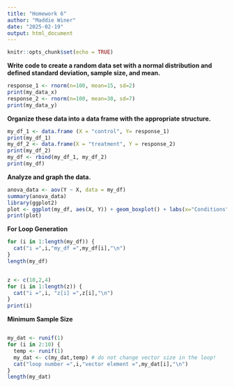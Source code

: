 ```yaml
---
title: "Homework 6"
author: "Maddie Winer"
date: "2025-02-19"
output: html_document
---
```


```r
knitr::opts_chunk$set(echo = TRUE)
```
**Write code to create a random data set with a normal distribution and defined standard deviation, sample size, and mean.**
```r
response_1 <- rnorm(n=100, mean=15, sd=2)
print(my_data_x)
response_2 <- rnorm(n=100, mean=30, sd=7)
print(my_data_y)

```

**Organize these data into a data frame with the appropriate structure.**
```r
my_df_1 <- data.frame (X = "control", Y= response_1)
print(my_df_1)
my_df_2 <- data.frame(X = "treatment", Y = response_2)
print(my_df_2)
my_df <- rbind(my_df_1, my_df_2)
print(my_df)
```

**Analyze and graph the data.**
```r
anova_data <- aov(Y ~ X, data = my_df)
summary(anova_data)
library(ggplot2)
plot <- ggplot(my_df, aes(X, Y)) + geom_boxplot() + labs(x="Conditions",y="Responses")
print(plot)
```

**For Loop Generation**
```r
for (i in 1:length(my_df)) {
  cat("i =",i,"my_df =",my_df[i],"\n")
}
length(my_df)


z <- c(10,2,4)
for (i in 1:length(z)) {
  cat("i =",i, "z[i] =",z[i],"\n")
}
print(i)

```

**Minimum Sample Size**
```r


```

```r
my_dat <- runif(1)
for (i in 2:10) {
  temp <- runif(1)
  my_dat <- c(my_dat,temp) # do not change vector size in the loop!
  cat("loop number =",i,"vector element =",my_dat[i],"\n")
}
length(my_dat)
```

